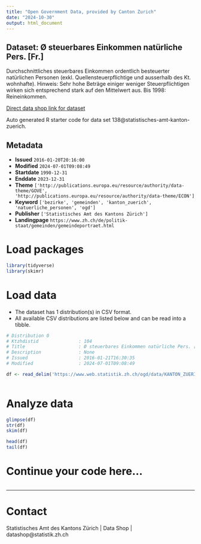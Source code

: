 ```yaml
---
title: "Open Government Data, provided by Canton Zurich"
date: "2024-10-30"
output: html_document
---
```


## Dataset: Ø steuerbares Einkommen natürliche Pers. [Fr.]

Durchschnittliches steuerbares Einkommen ordentlich besteuerter natürlichen Personen (exkl. Quellensteuerpflichtige und ausserhalb des Kt. wohnhafte). Hinweis: Sehr hohe Beträge einiger weniger Steuerpflichtigen wirken sich entsprechend stark auf den Mittelwert aus. Bis 1998: Reineinkommen.

[Direct data shop link for dataset](https://www.zh.ch/de/politik-staat/statistik-daten/datenkatalog.html#/datasets/138@statistisches-amt-kanton-zuerich)

Auto generated R starter code for data set 138@statistisches-amt-kanton-zuerich.

## Metadata

- **Issued** `2016-01-20T20:16:00`
- **Modified** `2024-07-01T09:08:49`
- **Startdate** `1990-12-31`
- **Enddate** `2023-12-31`
- **Theme** `['http://publications.europa.eu/resource/authority/data-theme/GOVE', 'http://publications.europa.eu/resource/authority/data-theme/ECON']`
- **Keyword** `['bezirke', 'gemeinden', 'kanton_zuerich', 'natuerliche_personen', 'ogd']`
- **Publisher** `['Statistisches Amt des Kantons Zürich']`
- **Landingpage** `https://www.zh.ch/de/politik-staat/gemeinden/gemeindeportraet.html`


# Load packages

```r

library(tidyverse)
library(skimr)

```

# Load data

-   The dataset has 1 distribution(s) in CSV format.
-   All available CSV distributions are listed below and can be read into a tibble.

```r

# Distribution 0
# Ktzhdistid               : 104
# Title                    : Ø steuerbares Einkommen natürliche Pers. [Fr.]
# Description              : None
# Issued                   : 2016-01-21T16:30:35
# Modified                 : 2024-07-01T09:08:49

df <- read_delim('https://www.web.statistik.zh.ch/ogd/data/KANTON_ZUERICH_282.csv')



```

# Analyze data

```r

glimpse(df)
str(df)
skim(df)

head(df)
tail(df)

```

# Continue your code here...

```r

```

------------------------------------------------------------------------

# Contact

Statistisches Amt des Kantons Zürich | Data Shop | datashop@statistik.zh.ch
